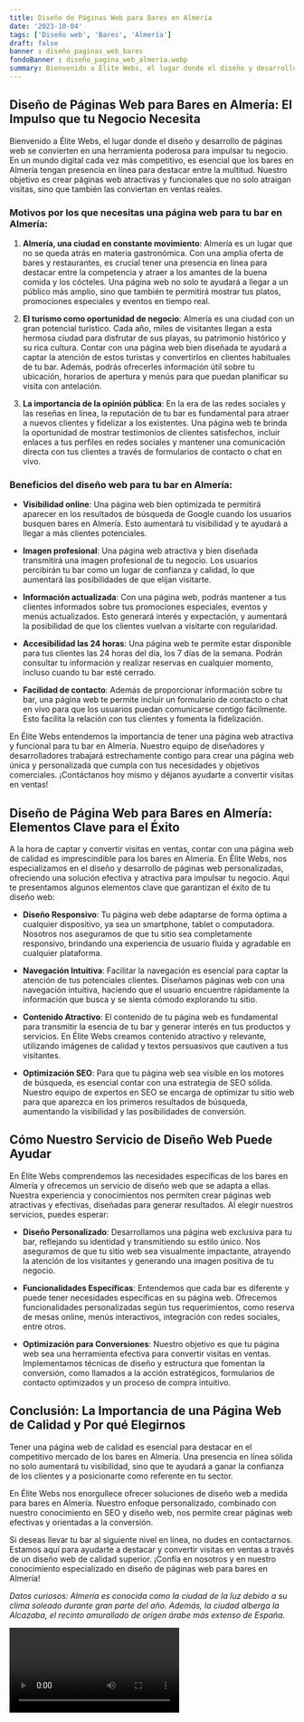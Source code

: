 ```yaml
---
title: Diseño de Páginas Web para Bares en Almería
date: '2023-10-04'
tags: ['Diseño web', 'Bares', 'Almería']
draft: false
banner : diseño_paginas_web_bares
fondoBanner : diseño_pagina_web_almería.webp
summary: Bienvenido a Élite Webs, el lugar donde el diseño y desarrollo de páginas web se convierten en una herramienta poderosa para impulsar tu negocio. En un mundo digital cada vez más competitivo, es esencial que los bares en Almería tengan presencia en línea para destacar entre la multitud. Nuestro objetivo es crear páginas web atractivas y funcionales que no solo atraigan visitas, sino que también las conviertan en ventas reales.
---
```


## Diseño de Páginas Web para Bares en Almería: El Impulso que tu Negocio Necesita

Bienvenido a Élite Webs, el lugar donde el diseño y desarrollo de páginas web se convierten en una herramienta poderosa para impulsar tu negocio. En un mundo digital cada vez más competitivo, es esencial que los bares en Almería tengan presencia en línea para destacar entre la multitud. Nuestro objetivo es crear páginas web atractivas y funcionales que no solo atraigan visitas, sino que también las conviertan en ventas reales.

### Motivos por los que necesitas una página web para tu bar en Almería:

1. **Almería, una ciudad en constante movimiento**: Almería es un lugar que no se queda atrás en materia gastronómica. Con una amplia oferta de bares y restaurantes, es crucial tener una presencia en línea para destacar entre la competencia y atraer a los amantes de la buena comida y los cócteles. Una página web no solo te ayudará a llegar a un público más amplio, sino que también te permitirá mostrar tus platos, promociones especiales y eventos en tiempo real.

2. **El turismo como oportunidad de negocio**: Almería es una ciudad con un gran potencial turístico. Cada año, miles de visitantes llegan a esta hermosa ciudad para disfrutar de sus playas, su patrimonio histórico y su rica cultura. Contar con una página web bien diseñada te ayudará a captar la atención de estos turistas y convertirlos en clientes habituales de tu bar. Además, podrás ofrecerles información útil sobre tu ubicación, horarios de apertura y menús para que puedan planificar su visita con antelación.

3. **La importancia de la opinión pública**: En la era de las redes sociales y las reseñas en línea, la reputación de tu bar es fundamental para atraer a nuevos clientes y fidelizar a los existentes. Una página web te brinda la oportunidad de mostrar testimonios de clientes satisfechos, incluir enlaces a tus perfiles en redes sociales y mantener una comunicación directa con tus clientes a través de formularios de contacto o chat en vivo.

### Beneficios del diseño web para tu bar en Almería:

- **Visibilidad online**: Una página web bien optimizada te permitirá aparecer en los resultados de búsqueda de Google cuando los usuarios busquen bares en Almería. Esto aumentará tu visibilidad y te ayudará a llegar a más clientes potenciales.

- **Imagen profesional**: Una página web atractiva y bien diseñada transmitirá una imagen profesional de tu negocio. Los usuarios percibirán tu bar como un lugar de confianza y calidad, lo que aumentará las posibilidades de que elijan visitarte.

- **Información actualizada**: Con una página web, podrás mantener a tus clientes informados sobre tus promociones especiales, eventos y menús actualizados. Esto generará interés y expectación, y aumentará la posibilidad de que los clientes vuelvan a visitarte con regularidad.

- **Accesibilidad las 24 horas**: Una página web te permite estar disponible para tus clientes las 24 horas del día, los 7 días de la semana. Podrán consultar tu información y realizar reservas en cualquier momento, incluso cuando tu bar esté cerrado.

- **Facilidad de contacto**: Además de proporcionar información sobre tu bar, una página web te permite incluir un formulario de contacto o chat en vivo para que los usuarios puedan comunicarse contigo fácilmente. Esto facilita la relación con tus clientes y fomenta la fidelización.

En Élite Webs entendemos la importancia de tener una página web atractiva y funcional para tu bar en Almería. Nuestro equipo de diseñadores y desarrolladores trabajará estrechamente contigo para crear una página web única y personalizada que cumpla con tus necesidades y objetivos comerciales. ¡Contáctanos hoy mismo y déjanos ayudarte a convertir visitas en ventas!

<GifSeo />

<Cta />

## Diseño de Página Web para Bares en Almería: Elementos Clave para el Éxito

A la hora de captar y convertir visitas en ventas, contar con una página web de calidad es imprescindible para los bares en Almería. En Élite Webs, nos especializamos en el diseño y desarrollo de páginas web personalizadas, ofreciendo una solución efectiva y atractiva para impulsar tu negocio. Aquí te presentamos algunos elementos clave que garantizan el éxito de tu diseño web:

- **Diseño Responsivo**: Tu página web debe adaptarse de forma óptima a cualquier dispositivo, ya sea un smartphone, tablet o computadora. Nosotros nos aseguramos de que tu sitio sea completamente responsivo, brindando una experiencia de usuario fluida y agradable en cualquier plataforma.

- **Navegación Intuitiva**: Facilitar la navegación es esencial para captar la atención de tus potenciales clientes. Diseñamos páginas web con una navegación intuitiva, haciendo que el usuario encuentre rápidamente la información que busca y se sienta cómodo explorando tu sitio.

- **Contenido Atractivo**: El contenido de tu página web es fundamental para transmitir la esencia de tu bar y generar interés en tus productos y servicios. En Élite Webs creamos contenido atractivo y relevante, utilizando imágenes de calidad y textos persuasivos que cautiven a tus visitantes.

- **Optimización SEO**: Para que tu página web sea visible en los motores de búsqueda, es esencial contar con una estrategia de SEO sólida. Nuestro equipo de expertos en SEO se encarga de optimizar tu sitio web para que aparezca en los primeros resultados de búsqueda, aumentando la visibilidad y las posibilidades de conversión.

## Cómo Nuestro Servicio de Diseño Web Puede Ayudar

En Élite Webs comprendemos las necesidades específicas de los bares en Almería y ofrecemos un servicio de diseño web que se adapta a ellas. Nuestra experiencia y conocimientos nos permiten crear páginas web atractivas y efectivas, diseñadas para generar resultados. Al elegir nuestros servicios, puedes esperar:

- **Diseño Personalizado**: Desarrollamos una página web exclusiva para tu bar, reflejando su identidad y transmitiendo su estilo único. Nos aseguramos de que tu sitio web sea visualmente impactante, atrayendo la atención de los visitantes y generando una imagen positiva de tu negocio.

- **Funcionalidades Específicas**: Entendemos que cada bar es diferente y puede tener necesidades específicas en su página web. Ofrecemos funcionalidades personalizadas según tus requerimientos, como reserva de mesas online, menús interactivos, integración con redes sociales, entre otros.

- **Optimización para Conversiones**: Nuestro objetivo es que tu página web sea una herramienta efectiva para convertir visitas en ventas. Implementamos técnicas de diseño y estructura que fomentan la conversión, como llamados a la acción estratégicos, formularios de contacto optimizados y un proceso de compra intuitivo.

## Conclusión: La Importancia de una Página Web de Calidad y Por qué Elegirnos

Tener una página web de calidad es esencial para destacar en el competitivo mercado de los bares en Almería. Una presencia en línea sólida no solo aumentará tu visibilidad, sino que te ayudará a ganar la confianza de los clientes y a posicionarte como referente en tu sector. 

En Élite Webs nos enorgullece ofrecer soluciones de diseño web a medida para bares en Almería. Nuestro enfoque personalizado, combinado con nuestro conocimiento en SEO y diseño web, nos permite crear páginas web efectivas y orientadas a la conversión.

Si deseas llevar tu bar al siguiente nivel en línea, no dudes en contactarnos. Estamos aquí para ayudarte a destacar y convertir visitas en ventas a través de un diseño web de calidad superior. ¡Confía en nosotros y en nuestro conocimiento especializado en diseño de páginas web para bares en Almería!

*Datos curiosos: Almería es conocida como la ciudad de la luz debido a su clima soleado durante gran parte del año. Además, la ciudad alberga la Alcazaba, el recinto amurallado de origen árabe más extenso de España.*

<Video />

<CtaBot job='Bares' city='Almería'/>

<Gmaps query='Almería+españa+maps' />